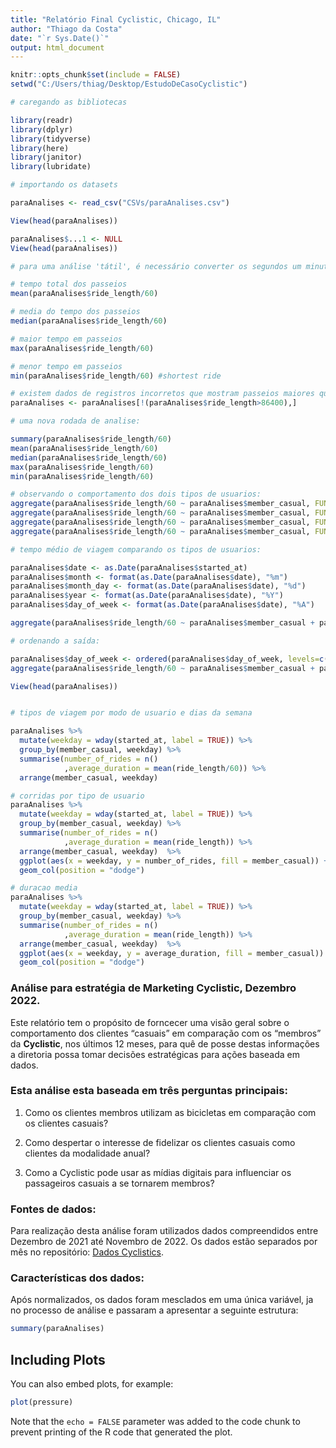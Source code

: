 ---
title: "Relatório Final Cyclistic, Chicago, IL"
author: "Thiago da Costa"
date: "`r Sys.Date()`"
output: html_document
---

```{r setup, include=FALSE}
knitr::opts_chunk$set(include = FALSE)
setwd("C:/Users/thiag/Desktop/EstudoDeCasoCyclistic")

# caregando as bibliotecas

library(readr)
library(dplyr)
library(tidyverse)
library(here)
library(janitor)
library(lubridate)

# importando os datasets

paraAnalises <- read_csv("CSVs/paraAnalises.csv")

View(head(paraAnalises))

paraAnalises$...1 <- NULL
View(head(paraAnalises))

# para uma análise 'tátil', é necessário converter os segundos um minutos:

# tempo total dos passeios
mean(paraAnalises$ride_length/60)

# media do tempo dos passeios
median(paraAnalises$ride_length/60)

# maior tempo em passeios
max(paraAnalises$ride_length/60)

# menor tempo em passeios
min(paraAnalises$ride_length/60) #shortest ride

# existem dados de registros incorretos que mostram passeios maiores que 24h, corrigindo:
paraAnalises <- paraAnalises[!(paraAnalises$ride_length>86400),]

# uma nova rodada de analise:

summary(paraAnalises$ride_length/60)
mean(paraAnalises$ride_length/60)
median(paraAnalises$ride_length/60)
max(paraAnalises$ride_length/60)
min(paraAnalises$ride_length/60)

# observando o comportamento dos dois tipos de usuarios:
aggregate(paraAnalises$ride_length/60 ~ paraAnalises$member_casual, FUN = mean)
aggregate(paraAnalises$ride_length/60 ~ paraAnalises$member_casual, FUN = median)
aggregate(paraAnalises$ride_length/60 ~ paraAnalises$member_casual, FUN = max)
aggregate(paraAnalises$ride_length/60 ~ paraAnalises$member_casual, FUN = min)

# tempo médio de viagem comparando os tipos de usuarios:

paraAnalises$date <- as.Date(paraAnalises$started_at)
paraAnalises$month <- format(as.Date(paraAnalises$date), "%m")
paraAnalises$month_day <- format(as.Date(paraAnalises$date), "%d")
paraAnalises$year <- format(as.Date(paraAnalises$date), "%Y")
paraAnalises$day_of_week <- format(as.Date(paraAnalises$date), "%A")

aggregate(paraAnalises$ride_length/60 ~ paraAnalises$member_casual + paraAnalises$day_of_week, FUN = mean)

# ordenando a saída:

paraAnalises$day_of_week <- ordered(paraAnalises$day_of_week, levels=c("segunda", "terca", "quarta", "quinta", "sexta", "sabado", "domingo"))
aggregate(paraAnalises$ride_length/60 ~ paraAnalises$member_casual + paraAnalises$day_of_week, FUN = mean)

View(head(paraAnalises))


# tipos de viagem por modo de usuario e dias da semana

paraAnalises %>% 
  mutate(weekday = wday(started_at, label = TRUE)) %>%
  group_by(member_casual, weekday) %>%
  summarise(number_of_rides = n()
            ,average_duration = mean(ride_length/60)) %>%
  arrange(member_casual, weekday)

# corridas por tipo de usuario
paraAnalises %>% 
  mutate(weekday = wday(started_at, label = TRUE)) %>% 
  group_by(member_casual, weekday) %>% 
  summarise(number_of_rides = n()
            ,average_duration = mean(ride_length)) %>% 
  arrange(member_casual, weekday)  %>% 
  ggplot(aes(x = weekday, y = number_of_rides, fill = member_casual)) +
  geom_col(position = "dodge")

# duracao media
paraAnalises %>% 
  mutate(weekday = wday(started_at, label = TRUE)) %>% 
  group_by(member_casual, weekday) %>% 
  summarise(number_of_rides = n()
            ,average_duration = mean(ride_length)) %>% 
  arrange(member_casual, weekday)  %>% 
  ggplot(aes(x = weekday, y = average_duration, fill = member_casual)) +
  geom_col(position = "dodge")

```

### Análise para estratégia de Marketing Cyclistic, Dezembro 2022.

Este relatório tem o propósito de forncecer uma visão geral sobre o comportamento dos clientes "casuais" em comparação com os "membros" da **Cyclistic**, nos últimos 12 meses, para quê de posse destas informações a diretoria possa tomar decisões estratégicas para ações baseada em dados.

### Esta análise esta baseada em três perguntas principais:

1.  Como os clientes membros utilizam as bicicletas em comparação com os clientes casuais?

2.  Como despertar o interesse de fidelizar os clientes casuais como clientes da modalidade anual?

3.  Como a Cyclistic pode usar as mídias digitais para influenciar os passageiros casuais a se tornarem membros?

### Fontes de dados:

Para realização desta análise foram utilizados dados compreendidos entre Dezembro de 2021 até Novembro de 2022. Os dados estão separados por mês no repositório: [Dados Cyclistics](https://divvy-tripdata.s3.amazonaws.com/index.html).

### Características dos dados:

Após normalizados, os dados foram mesclados em uma única variável, ja no processo de análise e passaram a apresentar a seguinte estrutura:

```{r doze_meses}
summary(paraAnalises)
```

## Including Plots

You can also embed plots, for example:

```{r pressure, echo=FALSE}
plot(pressure)
```

Note that the `echo = FALSE` parameter was added to the code chunk to prevent printing of the R code that generated the plot.
